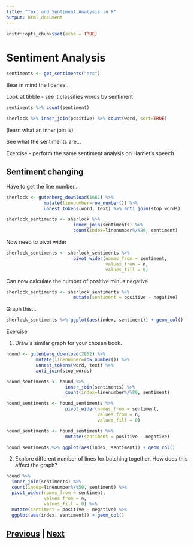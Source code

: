 ```yaml
---
title: "Text and Sentiment Analysis in R"
output: html_document
---
```


```r
knitr::opts_chunk$set(echo = TRUE)
```

# Sentiment Analysis

```r
sentiments <- get_sentiments("nrc")
```

Bear in mind the license...

Look at tibble - see it classifies words by sentiment

```r
sentiments %>% count(sentiment)
```

```r
sherlock %>% inner_join(positive) %>% count(word, sort=TRUE)
```

(learn what an inner join is)

See what the sentiments are...

Exercise - perform the same sentiment analysis on Hamlet's speech

## Sentiment changing

Have to get the line number...

```r
sherlock <- gutenberg_download(1661) %>% 
              mutate(linenumber=row_number()) %>% 
              unnest_tokens(word, text) %>% anti_join(stop_words)
```

```r
sherlock_sentiments <- sherlock %>% 
                         inner_join(sentiments) %>% 
                         count(index=linenumber%/%80, sentiment)
```

Now need to pivot wider

```r
sherlock_sentiments <- sherlock_sentiments %>% 
                         pivot_wider(names_from = sentiment, 
                                     values_from = n, 
                                     values_fill = 0)
```

Can now calculate the number of positive minus negative

```r
sherlock_sentiments <- sherlock_sentiments %>%
                         mutate(sentiment = positive - negative)
```

Graph this...

```r
sherlock_sentiments %>% ggplot(aes(index, sentiment)) + geom_col()
```

Exercise

1. Draw a similar graph for your chosen book.

```r
hound <- gutenberg_download(2852) %>% 
           mutate(linenumber=row_number()) %>% 
           unnest_tokens(word, text) %>% 
           anti_join(stop_words)

hound_sentiments <- hound %>% 
                      inner_join(sentiments) %>% 
                      count(index=linenumber%/%80, sentiment)

hound_sentiments <- hound_sentiments %>% 
                      pivot_wider(names_from = sentiment, 
                                  values_from = n, 
                                  values_fill = 0)

hound_sentiments <- hound_sentiments %>%
                      mutate(sentiment = positive - negative)

hound_sentiments %>% ggplot(aes(index, sentiment)) + geom_col()
```

2. Explore different number of lines for batching together. How
   does this affect the graph?

```r
hound %>% 
  inner_join(sentiments) %>% 
  count(index=linenumber%/%50, sentiment) %>%
  pivot_wider(names_from = sentiment, 
              values_from = n, 
              values_fill = 0) %>%
  mutate(sentiment = positive - negative) %>%
  ggplot(aes(index, sentiment)) + geom_col()

```


## [Previous](tokenising.html) | [Next](regexp.html)

